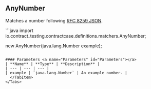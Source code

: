
## AnyNumber

Matches a number following [RFC 8259 JSON](https://www.rfc-editor.org/rfc/rfc8259).

<Tabs groupId="language">
  <TabItem value="java" label="Java">
```java
import io.contract_testing.contractcase.definitions.matchers.AnyNumber;

new AnyNumber(java.lang.Number example);
```

#### Parameters <a name="Parameters" id="Parameters"></a>
| **Name** | **Type** | **Description** |
| --- | --- | --- |
| example | `java.lang.Number` | An example number. |
  </TabItem>
</Tabs>

